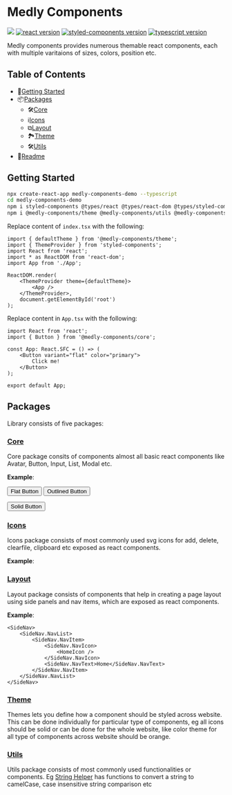 





<Meta title="Introduction" />

# Medly Components

[![](https://github.com/medly/medly-components/workflows/Test/badge.svg)](https://github.com/medly/medly-components/actions?query=workflow%3ATest)
[![react version](https://img.shields.io/badge/react-%5E16.8.6-blue)](https://www.npmjs.org/package/react)
[![styled-components version](https://img.shields.io/badge/styled--components-%5E4.2.0-blue)](https://www.npmjs.com/package/styled-components)
[![typescript version](https://img.shields.io/badge/types-TypeScript-blue?style=flat-square)](https://www.npmjs.com/package/typescript)

Medly components provides numerous themable react components, each with multiple varitaions of sizes, colors, position etc.

## Table of Contents

-   🚀[Getting Started](#getting-started)
-   📦[Packages](#packages)
    -   🛠[Core](#core)
    -   ℹ[Icons](#icons)
    -   ⧉[Layout](#layout)
    -   🏞[Theme](#theme)
    -   🛠[Utils](#utils)
-   📜[Readme](#readme)

## Getting Started

```sh
npx create-react-app medly-components-demo --typescript
cd medly-components-demo
npm i styled-components @types/react @types/react-dom @types/styled-components
npm i @medly-components/theme @medly-components/utils @medly-components/icons @medly-components/core @medly-components/layout @medly-components/loaders
```

Replace content of `index.tsx` with the following:

```tsx
import { defaultTheme } from '@medly-components/theme';
import { ThemeProvider } from 'styled-components';
import React from 'react';
import * as ReactDOM from 'react-dom';
import App from './App';

ReactDOM.render(
    <ThemeProvider theme={defaultTheme}>
        <App />
    </ThemeProvider>,
    document.getElementById('root')
);
```

Replace content in `App.tsx` with the following:

```tsx
import React from 'react';
import { Button } from '@medly-components/core';

const App: React.SFC = () => (
    <Button variant="flat" color="primary">
        Click me!
    </Button>
);

export default App;
```

## Packages

Library consists of five packages:

### [Core](https://github.com/medly/medly-components/tree/master/packages/core)

Core package consits of components almost all basic react components like Avatar, Button, Input, List, Modal etc.

**Example**:

<List variant='horizontal'>
<Button variant="flat" color="secondary">
    Flat Button
</Button>

<Button variant="outlined" color="primary">
    Outlined Button
</Button>

<Button variant="solid">Solid Button</Button>
    </List>

### [Icons](https://github.com/medly/medly-components/tree/master/packages/icons)

Icons package consists of most commonly used svg icons for add, delete, clearfile, clipboard etc exposed as react components.

**Example**:

<EditIcon size="M" color="pink" open />

### [Layout](https://github.com/medly/medly-components/tree/master/packages/layout)

Layout package consists of components that help in creating a page layout using side panels and nav items, which are exposed as react components.

**Example**:

```tsx
<SideNav>
    <SideNav.NavList>
        <SideNav.NavItem>
            <SideNav.NavIcon>
                <HomeIcon />
            </SideNav.NavIcon>
            <SideNav.NavText>Home</SideNav.NavText>
        </SideNav.NavItem>
    </SideNav.NavList>
</SideNav>
```

### [Theme](https://github.com/medly/medly-components/tree/master/packages/theme)

Themes lets you define how a component should be styled across website. This can be done individually for particular type of components, eg all icons should be solid or can be done for the whole website, like color theme for all type of components across website should be orange.

### [Utils](https://github.com/medly/medly-components/tree/master/packages/utils)

Utils package consists of most commonly used functionalities or components. Eg [String Helper](https://github.com/medly/medly-components/tree/master/packages/utils/src/stringHelpers.ts) has functions to convert a string to camelCase, case insensitive string comparison etc
